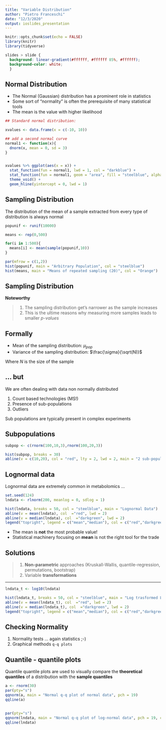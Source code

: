 ```yaml
---
title: "Variable Distribution"
author: "Pietro Franceschi"
date: "12/3/2020"
output: ioslides_presentation
---
```


```r
knitr::opts_chunk$set(echo = FALSE)
library(knitr)
library(tidyverse)
```


```css

slides > slide {
  background: linear-gradient(#ffffff, #ffffff 85%, #ffffff);
  background-color: white;
  }

```




## Normal Distribution

- The Normal (Gaussian) distribution has a prominent role in statistics
- Some sort of "normality" is often the prerequisite of many statistical tools
- The mean is the value with higher likelihood

```r
## Standard normal distribution:

xvalues <- data.frame(x = c(-10, 10))

## add a second normal curve
normal1 <- function(x){
  dnorm(x, mean = 0, sd = 3)
}


xvalues %>% ggplot(aes(x = x)) + 
  stat_function(fun = normal1, lwd = 1, col = "darkblue") + 
  stat_function(fun = normal1, geom = "area", fill = "steelblue", alpha = 0.5) +
  theme_void() + 
  geom_hline(yintercept = 0, lwd = 1)


```

## Sampling Distribution

The distribution of the mean of a sample extracted from every type of distribution is always normal

```r
popunif <- runif(10000)

means <- rep(0,500)

for(i in 1:500){
  means[i] <- mean(sample(popunif,10))
}

par(mfrow = c(1,2))
hist(popunif, main = "Arbitrary Population", col = "steelblue")
hist(means, main = "Means of repeated sampling (20)", col = "Orange")

```

## Sampling Distribution

**Noteworthy**

> 1. The sampling distribution get's narrower as the sample increases 
> 2. This is the ultime reasons why measuring more samples leads to smaller _p-values_


## Formally

- Mean of the sampling distribution: $\mu_{pop}$  
- Variance of the sampling distribution: $\frac{\sigma}{\sqrt(N)}$  


Where $N$ is the size of the sample


## ... but

We are often dealing with data non normally distributed

1. Count based technologies (MS!)
2. Presence of sub-populations
3. Outliers

Sub populations are typically present in complex experiments

## Subpopulations

```r
subpop <- c(rnorm(100,10,3),rnorm(100,20,3))

hist(subpop, breaks = 30)
abline(v = c(10,20), col = "red", lty = 2, lwd = 2, main = "2 sub-populations")
```

## Lognormal data {.smaller}

Lognormal data are extremely common in metabolomics ...

```r
set.seed(124)
lndata <- rlnorm(200, meanlog = 0, sdlog = 1)

hist(lndata, breaks = 50, col = "steelblue", main = "Lognormal Data")
abline(v = mean(lndata), col  ="red", lwd = 2)
abline(v = median(lndata), col  ="darkgreen", lwd = 2)
legend("topright", legend = c("mean","median"), col = c("red","darkgreen"), lwd = 1, box.lwd = 0)
```

- The mean is **not** the most probable value!
- Statistical machinery focusing on **mean** is not the right tool for the trade

## Solutions

> 1. **Non-parametric** approaches (Kruskall-Wallis, quantile-regression, permutations, bootstrap)
> 2. Variable **transformations** 

---


```r
lndata_t <- log10(lndata)

hist(lndata_t, breaks = 50, col = "steelblue", main = "Log trasformed Lognormal Data")
abline(v = mean(lndata_t), col  ="red", lwd = 2)
abline(v = median(lndata_t), col  ="darkgreen", lwd = 2)
legend("topright", legend = c("mean","median"), col = c("red","darkgreen"), lwd = 1, box.lwd = 0)
```


## Checking Normality

1. Normality tests ... again statistics ;-)
2. Graphical methods `q-q plots`

## Quantile - quantile plots

Quantile quantile plots are used to visually compare the **theoretical quantiles** of a distribution with the **sample quantiles** 

```r
a <- rnorm(30)
par(pty="s")
qqnorm(a, main = "Normal q-q plot of normal data", pch = 19)
qqline(a)
```

## 

```r
par(pty="s")
qqnorm(lndata, main = "Normal q-q plot of log-normal data", pch = 19, col = "#984ea380")
qqline(lndata)

```
 



